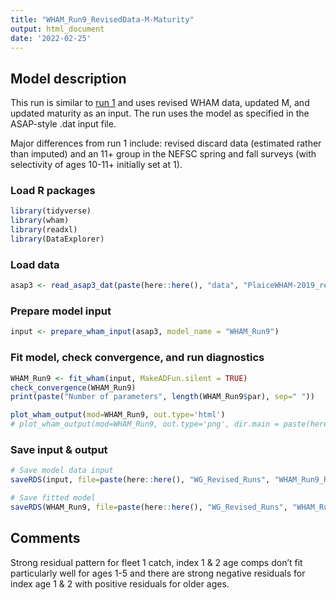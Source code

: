 ```yaml
---
title: "WHAM_Run9_RevisedData-M-Maturity"
output: html_document
date: '2022-02-25'
---
```


## Model description

This run is similar to [run 1](https://github.com/ahart1/PlaiceWG2021/blob/main/Plaice_Baseline_UpdatedData_Runs.Rmd) and uses revised WHAM data, updated M, and updated maturity as an input. The run uses the model as specified in the ASAP-style .dat input file.

Major differences from run 1 include: revised discard data (estimated rather than imputed) and an 11+ group in the NEFSC spring and fall surveys (with selectivity of ages 10-11+ initially set at 1).

### Load R packages
```r
library(tidyverse)
library(wham)
library(readxl)
library(DataExplorer)
```

### Load data
```r
asap3 <- read_asap3_dat(paste(here::here(), "data", "PlaiceWHAM-2019_revised_NEFSC-LW-WAA.DAT", sep="/"))
```

### Prepare model input
```r
input <- prepare_wham_input(asap3, model_name = "WHAM_Run9") 
```

### Fit model, check convergence, and run diagnostics
```r
WHAM_Run9 <- fit_wham(input, MakeADFun.silent = TRUE) 
check_convergence(WHAM_Run9)
print(paste("Number of parameters", length(WHAM_Run9$par), sep=" "))

plot_wham_output(mod=WHAM_Run9, out.type='html')
# plot_wham_output(mod=WHAM_Run9, out.type='png', dir.main = paste(here::here(), "WHAM_Run9", sep="/"))
```

### Save input & output
```r
# Save model data input
saveRDS(input, file=paste(here::here(), "WG_Revised_Runs", "WHAM_Run9_RevisedData-M-Maturity", "WHAM_Run9_input.rds", sep="/"))

# Save fitted model
saveRDS(WHAM_Run9, file=paste(here::here(), "WG_Revised_Runs", "WHAM_Run9_RevisedData-M-Maturity", "WHAM_Run9_model.rds", sep="/"))
```

## Comments
Strong residual pattern for fleet 1 catch, index 1 & 2 age comps don't fit particularly well for ages 1-5 and there are strong negative residuals for index age 1 & 2 with positive residuals for older ages. 

